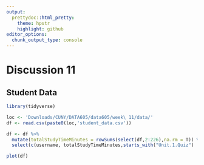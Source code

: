 ```yaml
---
output:
  prettydoc::html_pretty:
    theme: hpstr
    highlight: github
editor_options: 
  chunk_output_type: console
---
```


# Discussion 11

## Student Data

```r
library(tidyverse)

```

```r
loc <- 'Downloads/CUNY/DATA605/data605/week\ 11/data/'
df <- read.csv(paste0(loc,'student_data.csv'))
```

```r
df <- df %>%
  mutate(totalStudyTimeMinutes = rowSums(select(df,2:226),na.rm = T)) %>%
  select(c(username, totalStudyTimeMinutes,starts_with("Unit.1.Quiz") | starts_with("Unit.2.Quiz") | starts_with("Unit.3.Quiz")))
```

```r
plot(df)
```
